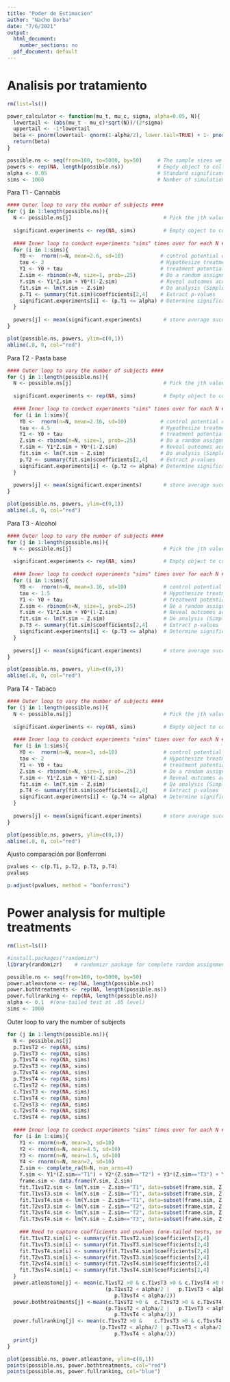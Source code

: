 ```yaml
---
title: "Poder de Estimacion"
author: "Nacho Borba"
date: "7/6/2021"
output:
  html_document:
    number_sections: no
  pdf_document: default
---
```


# Analisis por tratamiento

```r
rm(list=ls())
```

```r
power_calculator <- function(mu_t, mu_c, sigma, alpha=0.05, N){ 
  lowertail <- (abs(mu_t - mu_c)*sqrt(N))/(2*sigma) 
  uppertail <- -1*lowertail 
  beta <- pnorm(lowertail- qnorm(1-alpha/2), lower.tail=TRUE) + 1- pnorm(uppertail- qnorm(1-alpha/2), lower.tail=FALSE) 
  return(beta) 
}
```

```r
possible.ns <- seq(from=100, to=5000, by=50)     # The sample sizes we'll be considering
powers <- rep(NA, length(possible.ns))           # Empty object to collect simulation estimates
alpha <- 0.05                                    # Standard significance level
sims <- 1000                                     # Number of simulations to conduct for each N
```

Para T1 - Cannabis

```r
#### Outer loop to vary the number of subjects ####
for (j in 1:length(possible.ns)){
  N <- possible.ns[j]                              # Pick the jth value for N
  
  significant.experiments <- rep(NA, sims)         # Empty object to count significant experiments
  
  #### Inner loop to conduct experiments "sims" times over for each N ####
  for (i in 1:sims){
    Y0 <-  rnorm(n=N, mean=2.6, sd=10)            # control potential outcome
    tau <- 3                                      # Hypothesize treatment effect
    Y1 <- Y0 + tau                                # treatment potential outcome
    Z.sim <- rbinom(n=N, size=1, prob=.25)        # Do a random assignment 
    Y.sim <- Y1*Z.sim + Y0*(1-Z.sim)              # Reveal outcomes according to assignment
    fit.sim <- lm(Y.sim ~ Z.sim)                  # Do analysis (Simple regression)
    p.T1 <- summary(fit.sim)$coefficients[2,4]    # Extract p-values
    significant.experiments[i] <- (p.T1 <= alpha) # Determine significance according to p <= 0.05
  }
  
  powers[j] <- mean(significant.experiments)       # store average success rate (power) for each N
}

plot(possible.ns, powers, ylim=c(0,1))
abline(.8, 0, col="red")
```

Para T2 - Pasta base

```r
#### Outer loop to vary the number of subjects ####
for (j in 1:length(possible.ns)){
  N <- possible.ns[j]                              # Pick the jth value for N
  
  significant.experiments <- rep(NA, sims)         # Empty object to count significant experiments
  
  #### Inner loop to conduct experiments "sims" times over for each N ####
  for (i in 1:sims){
    Y0 <-  rnorm(n=N, mean=2.16, sd=10)           # control potential outcome
    tau <- 4.5                                    # Hypothesize treatment effect
    Y1 <- Y0 + tau                                # treatment potential outcome
    Z.sim <- rbinom(n=N, size=1, prob=.25)        # Do a random assignment
    Y.sim <- Y1*Z.sim + Y0*(1-Z.sim)              # Reveal outcomes according to assignment
    fit.sim <- lm(Y.sim ~ Z.sim)                  # Do analysis (Simple regression)
    p.T2 <- summary(fit.sim)$coefficients[2,4]    # Extract p-values
    significant.experiments[i] <- (p.T2 <= alpha) # Determine significance according to p <= 0.05
  }
  
  powers[j] <- mean(significant.experiments)       # store average success rate (power) for each N
}

plot(possible.ns, powers, ylim=c(0,1))
abline(.8, 0, col="red")
```

Para T3 - Alcohol

```r
#### Outer loop to vary the number of subjects ####
for (j in 1:length(possible.ns)){
  N <- possible.ns[j]                              # Pick the jth value for N
  
  significant.experiments <- rep(NA, sims)         # Empty object to count significant experiments
  
  #### Inner loop to conduct experiments "sims" times over for each N ####
  for (i in 1:sims){
    Y0 <-  rnorm(n=N, mean=3.16, sd=10)            # control potential outcome
    tau <- 1.5                                     # Hypothesize treatment effect
    Y1 <- Y0 + tau                                 # treatment potential outcome
    Z.sim <- rbinom(n=N, size=1, prob=.25)         # Do a random assignment
    Y.sim <- Y1*Z.sim + Y0*(1-Z.sim)               # Reveal outcomes according to assignment
    fit.sim <- lm(Y.sim ~ Z.sim)                   # Do analysis (Simple regression)
    p.T3 <- summary(fit.sim)$coefficients[2,4]     # Extract p-values
    significant.experiments[i] <- (p.T3 <= alpha)  # Determine significance according to p <= 0.05
  }
  
  powers[j] <- mean(significant.experiments)       # store average success rate (power) for each N
}

plot(possible.ns, powers, ylim=c(0,1))
abline(.8, 0, col="red")
```

Para T4 - Tabaco

```r
#### Outer loop to vary the number of subjects ####
for (j in 1:length(possible.ns)){
  N <- possible.ns[j]                              # Pick the jth value for N
  
  significant.experiments <- rep(NA, sims)         # Empty object to count significant experiments
  
  #### Inner loop to conduct experiments "sims" times over for each N ####
  for (i in 1:sims){
    Y0 <-  rnorm(n=N, mean=3, sd=10)               # control potential outcome
    tau <- 2                                       # Hypothesize treatment effect
    Y1 <- Y0 + tau                                 # treatment potential outcome
    Z.sim <- rbinom(n=N, size=1, prob=.25)         # Do a random assignment
    Y.sim <- Y1*Z.sim + Y0*(1-Z.sim)               # Reveal outcomes according to assignment
    fit.sim <- lm(Y.sim ~ Z.sim)                   # Do analysis (Simple regression)
    p.T4 <- summary(fit.sim)$coefficients[2,4]     # Extract p-values
    significant.experiments[i] <- (p.T4 <= alpha)  # Determine significance according to p <= 0.05
  }
  
  powers[j] <- mean(significant.experiments)       # store average success rate (power) for each N
}

plot(possible.ns, powers, ylim=c(0,1))
abline(.8, 0, col="red")
```


Ajusto comparación por Bonferroni

```r
pvalues <- c(p.T1, p.T2, p.T3, p.T4)
pvalues
```

```r
p.adjust(pvalues, method = "bonferroni")
```



# Power analysis for multiple treatments

```r
rm(list=ls())
```

```r
#install.packages("randomizr")
library(randomizr)    # randomizr package for complete random assignment
```

```r
possible.ns <- seq(from=100, to=5000, by=50)
power.atleastone <- rep(NA, length(possible.ns))
power.bothtreatments <- rep(NA, length(possible.ns))
power.fullranking <- rep(NA, length(possible.ns))
alpha <- 0.1  #(one-tailed test at .05 level)
sims <- 1000
```

Outer loop to vary the number of subjects

```r
for (j in 1:length(possible.ns)){
  N <- possible.ns[j]
  p.T1vsT2 <- rep(NA, sims)
  p.T1vsT3 <- rep(NA, sims)
  p.T1vsT4 <- rep(NA, sims)
  p.T2vsT3 <- rep(NA, sims)
  p.T2vsT4 <- rep(NA, sims)
  p.T3vsT4 <- rep(NA, sims)
  c.T1vsT2 <- rep(NA, sims)
  c.T1vsT3 <- rep(NA, sims)
  c.T1vsT4 <- rep(NA, sims)
  c.T2vsT3 <- rep(NA, sims)
  c.T2vsT4 <- rep(NA, sims)
  c.T3vsT4 <- rep(NA, sims)
  
  #### Inner loop to conduct experiments "sims" times over for each N ####
  for (i in 1:sims){
    Y1 <- rnorm(n=N, mean=3, sd=10)
    Y2 <- rnorm(n=N, mean=4.5, sd=10)
    Y3 <- rnorm(n=N, mean=1.5, sd=10)
    Y4 <- rnorm(n=N, mean=2, sd=10)
    Z.sim <- complete_ra(N=N, num_arms=4)
    Y.sim <- Y1*(Z.sim=="T1") + Y2*(Z.sim=="T2") + Y3*(Z.sim=="T3") + Y4*(Z.sim=="T4")
    frame.sim <- data.frame(Y.sim, Z.sim)
    fit.T1vsT2.sim <- lm(Y.sim ~ Z.sim=="T1", data=subset(frame.sim, Z.sim!="T3" & Z.sim!="T4"))
    fit.T1vsT3.sim <- lm(Y.sim ~ Z.sim=="T1", data=subset(frame.sim, Z.sim!="T2" & Z.sim!="T4"))
    fit.T1vsT4.sim <- lm(Y.sim ~ Z.sim=="T1", data=subset(frame.sim, Z.sim!="T2" & Z.sim!="T3"))
    fit.T2vsT3.sim <- lm(Y.sim ~ Z.sim=="T2", data=subset(frame.sim, Z.sim!="T1" & Z.sim!="T4"))
    fit.T2vsT4.sim <- lm(Y.sim ~ Z.sim=="T2", data=subset(frame.sim, Z.sim!="T1" & Z.sim!="T3"))
    fit.T3vsT4.sim <- lm(Y.sim ~ Z.sim=="T3", data=subset(frame.sim, Z.sim!="T1" & Z.sim!="T2"))
    
    ### Need to capture coefficients and pvalues (one-tailed tests, so signs are important)
    fit.T1vsT2.sim[i] <- summary(fit.T1vsT2.sim)$coefficients[2,4]
    fit.T1vsT3.sim[i] <- summary(fit.T1vsT3.sim)$coefficients[2,4]
    fit.T1vsT4.sim[i] <- summary(fit.T1vsT4.sim)$coefficients[2,4]
    fit.T2vsT3.sim[i] <- summary(fit.T2vsT3.sim)$coefficients[2,4]
    fit.T2vsT4.sim[i] <- summary(fit.T2vsT4.sim)$coefficients[2,4]
    fit.T3vsT4.sim[i] <- summary(fit.T3vsT4.sim)$coefficients[2,4]
  }
  power.atleastone[j] <- mean(c.T1vsT2 >0 &	c.T1vsT3 >0 & c.T1vsT4 >0 &	c.T2vsT3 >0 &	c.T2vsT4 >0 & c.T3vsT4 >0 &
                                (p.T1vsT2 < alpha/2 |	p.T1vsT3 < alpha/2 | p.T1vsT4 < alpha/2 | p.T2vsT3 < alpha/2 | p.T2vsT4 < alpha/2 | 
                                   p.T3vsT4 < alpha/2))
  power.bothtreatments[j] <-mean(c.T1vsT2 >0 &	c.T1vsT3 >0 & c.T1vsT4 >0 &	c.T2vsT3 >0 &	c.T2vsT4 >0 & c.T3vsT4 >0 &
                                (p.T1vsT2 < alpha/2 |	p.T1vsT3 < alpha/2 | p.T1vsT4 < alpha/2 | p.T2vsT3 < alpha/2 | p.T2vsT4 < alpha/2 | 
                                   p.T3vsT4 < alpha/2))
  power.fullranking[j] <- mean(c.T1vsT2 >0 &	c.T1vsT3 >0 & c.T1vsT4 >0 &	c.T2vsT3 >0 &	c.T2vsT4 >0 & c.T3vsT4 >0 &
                              (p.T1vsT2 < alpha/2 |	p.T1vsT3 < alpha/2 | p.T1vsT4 < alpha/2 | p.T2vsT3 < alpha/2 | p.T2vsT4 < alpha/2 | 
                                   p.T3vsT4 < alpha/2))
  print(j)
}

plot(possible.ns, power.atleastone, ylim=c(0,1))
points(possible.ns, power.bothtreatments, col="red")
points(possible.ns, power.fullranking, col="blue")
```



